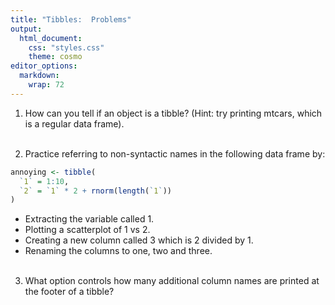 ```yaml
---
title: "Tibbles:  Problems"
output:
  html_document:
    css: "styles.css"
    theme: cosmo
editor_options: 
  markdown: 
    wrap: 72
---
```


```{=html}
<style>
.list-group-item.active, .list-group-item.active:focus, .list-group-item.active:hover {
    background-color: #8a2377;
    color: white;
    font-weight: bold;
}
</style>
```
```{=html}
<style>
  .nav-pills>li>a:hover, .nav-pills>li>a:focus, .nav-pills>li.active>a,     .nav-pills>li.active>a:hover, .nav-pills>li.active>a:focus{
     background-color: #8a2377;
     font-weight: bold;
          color: black;
     }
</style>
```
```{=html}
<style>
  .nav-pills>li>a {
     color: black;
     }
</style>
```
```{=html}
<style>
  a {
     color: #8198b9;
     text-decoration: none;
     }
</style>
```
```{=html}
<style>
  a:hover {
     color: #8198b9;
     font-weight: bold;
     }
</style>
```


1.  How can you tell if an object is a tibble? (Hint: try printing mtcars, which is a regular data frame). <br> <br> 

2. Practice referring to non-syntactic names in the following data frame by:
```r
annoying <- tibble(
  `1` = 1:10,
  `2` = `1` * 2 + rnorm(length(`1`))
)
```
    
  - Extracting the variable called 1.
  - Plotting a scatterplot of 1 vs 2.
  - Creating a new column called 3 which is 2 divided by 1.
  - Renaming the columns to one, two and three. <br> <br> 
3. What option controls how many additional column names are printed at the footer of a tibble? <br> <br> 
    
    